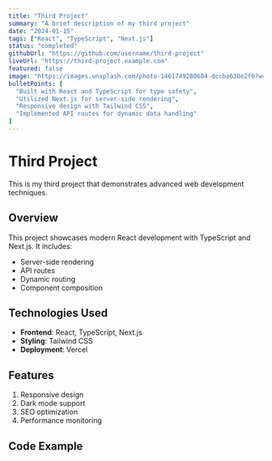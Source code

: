 ```yaml
---
title: "Third Project"
summary: "A brief description of my third project"
date: "2024-01-15"
tags: ["React", "TypeScript", "Next.js"]
status: "completed"
githubUrl: "https://github.com/username/third-project"
liveUrl: "https://third-project.example.com"
featured: false
image: "https://images.unsplash.com/photo-1461749280684-dccba630e2f6?w=600&h=400&fit=crop"
bulletPoints: [
  "Built with React and TypeScript for type safety",
  "Utilized Next.js for server-side rendering",
  "Responsive design with Tailwind CSS",
  "Implemented API routes for dynamic data handling"
]
---
```


# Third Project

This is my third project that demonstrates advanced web development techniques.

## Overview

This project showcases modern React development with TypeScript and Next.js. It includes:

- Server-side rendering
- API routes
- Dynamic routing
- Component composition

## Technologies Used

- **Frontend**: React, TypeScript, Next.js
- **Styling**: Tailwind CSS
- **Deployment**: Vercel

## Features

1. Responsive design
2. Dark mode support
3. SEO optimization
4. Performance monitoring

## Code Example

